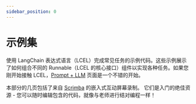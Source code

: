 ```yaml
---
sidebar_position: 0
---
```

#  示例集


使用 LangChain 表达式语言（LCEL）完成常见任务的示例代码。这些示例展示了如何组合不同的 Runnable（LCEL 的核心接口）组件以实现各种任务。如果您刚开始接触 LCEL，[Prompt + LLM](/docs/expression_language/cookbook/prompt_llm_parser) 页面是一个不错的开始。

本部分的几页包括了来自 [Scrimba](https://scrimba.com) 的嵌入式互动屏幕录制。
它们是入门的绝佳资源 - 您可以随时编辑包含的代码，就像与老师进行结对编程一样！

<DocCardList />

